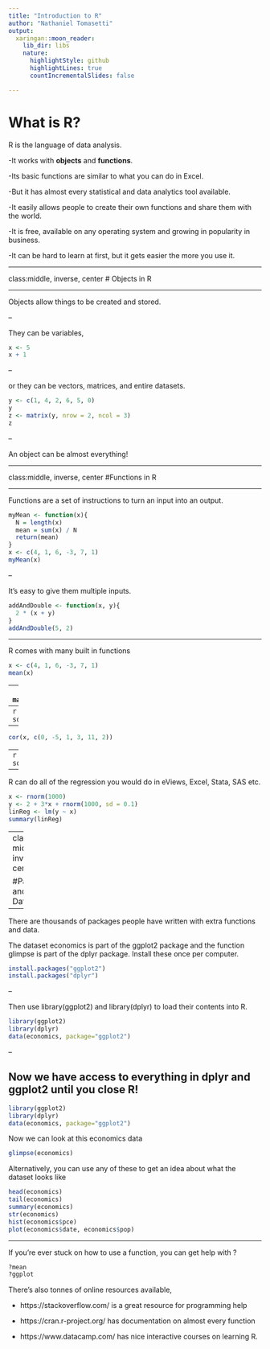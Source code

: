 ```yaml
---
title: "Introduction to R"
author: "Nathaniel Tomasetti"
output:
  xaringan::moon_reader:
    lib_dir: libs
    nature:
      highlightStyle: github
      highlightLines: true
      countIncrementalSlides: false

---
```


# What is R?

R is the language of data analysis.

-It works with **objects** and **functions**.

-Its basic functions are similar to what you can do in Excel.

-But it has almost every statistical and data analytics tool available.

-It easily allows people to create their own functions and share them with the world.

-It is free, available on any operating system and growing in popularity in business.

-It can be hard to learn at first, but it gets easier the more you use it.

---

class:middle, inverse, center
# Objects in R

---

Objects allow things to be created and stored.

--

They can be variables,
```r
x <- 5
x + 1
```
--

or they can be vectors, matrices, and entire datasets.
```r
y <- c(1, 4, 2, 6, 5, 0)
y
z <- matrix(y, nrow = 2, ncol = 3)
z
```
--

An object can be almost everything!


---

class:middle, inverse, center
#Functions in R

---

Functions are a set of instructions to turn an input into an output.

```r
myMean <- function(x){
  N = length(x)
  mean = sum(x) / N
  return(mean)
}
x <- c(4, 1, 6, -3, 7, 1)
myMean(x)
```

--

It's easy to give them multiple inputs.

```r
addAndDouble <- function(x, y){
  2 * (x + y)
}
addAndDouble(5, 2)
```

---

R comes with many built in functions
```r
x <- c(4, 1, 6, -3, 7, 1)
mean(x)
```
--
```r
max(x)
```
--
```r
sd(x)
```
--
```r
cor(x, c(0, -5, 1, 3, 11, 2))
```
--
```r
sort(x)
```

---

R can do all of the regression you would do in eViews, Excel, Stata, SAS etc.

```r
x <- rnorm(1000)
y <- 2 + 3*x + rnorm(1000, sd = 0.1)
linReg <- lm(y ~ x)
summary(linReg)
```

---
class: middle, inverse, center

#Packages and Datasets

---

There are thousands of packages people have written with extra functions and data.

The dataset economics is part of the ggplot2 package and the function glimpse is part of the dplyr package. Install these once per computer.

```r
install.packages("ggplot2")
install.packages("dplyr")
```

--

Then use library(ggplot2) and library(dplyr) to load their contents into R.

```r
library(ggplot2)
library(dplyr)
data(economics, package="ggplot2")

```

--

Now we have access to everything in dplyr and ggplot2 until you close R!
---

```r
library(ggplot2)
library(dplyr)
data(economics, package="ggplot2")
```

Now we can look at this economics data

```r
glimpse(economics)
```

Alternatively, you can use any of these to get an idea about what the dataset looks like

```r
head(economics)
tail(economics)
summary(economics)
str(economics)
hist(economics$pce)
plot(economics$date, economics$pop)
```

---

If you're ever stuck on how to use a function, you can get help with ?

```r
?mean
?ggplot
```


There's also tonnes of online resources available,


- https://stackoverflow.com/ is a great resource for programming help

- https://cran.r-project.org/ has documentation on almost every function

- https://www.datacamp.com/ has nice interactive courses on learning R.

